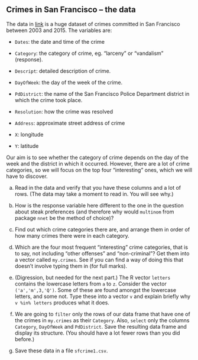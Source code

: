 ##  Crimes in San Francisco -- the data


 The data in [link](http://utsc.utoronto.ca/~butler/d29/sfcrime.csv) is a huge dataset of crimes committed in San
Francisco between 2003 and 2015. The variables are:



* `Dates`: the date and time of the crime

* `Category`: the category of crime, eg. "larceny" or
"vandalism" (response).

* `Descript`: detailed description of crime.

* `DayOfWeek`: the day of the week of the crime.

* `PdDistrict`: the name of the San Francisco Police
Department district in which the crime took place.

* `Resolution`: how the crime was resolved

* `Address`: approximate street address of crime

* `X`: longitude

* `Y`: latitude


Our aim is to see whether the category of crime depends on the day of
the week and the district in which it occurred. However, there are a
lot of crime categories, so we will focus on the top four
"interesting" ones, which we will have to discover.



(a) Read in the data and verify that you have these columns and a
lot of rows. (The data may take a moment to read in. You will see why.)



(b) How is the response variable here different to the one in
the question about steak preferences (and therefore why would
`multinom` from package `nnet` be the method of choice)?



(c) Find out which crime categories there are, and 
arrange them in order of how many crimes there were in each
category. 



(d) Which are the four most frequent "interesting" crime
categories, that is to say, not including "other offenses" and
"non-criminal"? Get them into a vector called
`my.crimes`. See if you can find a way of doing this  that
doesn't involve typing them in (for full marks).



(e) (Digression, but needed for the next part.) The R vector
`letters` contains the lowercase letters from `a` to
`z`. Consider the vector `('a','m',3,'Q')`. Some of
these are found amongst the lowercase letters, and some not. Type
these into a vector `v` and explain briefly why 
`v %in% letters` produces what it does.




(f) We are going to `filter` only the rows of our data frame that
have one of the crimes in `my.crimes` as their
`Category`. Also, `select` only the columns
`Category`, `DayOfWeek` and `PdDistrict`. Save
the resulting data frame and display its structure. (You should have a
lot fewer rows than you did before.)




(g) Save these data in a file `sfcrime1.csv`.



  



